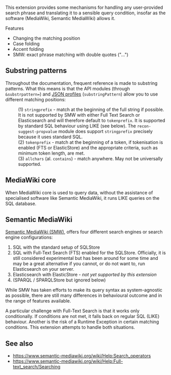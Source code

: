 <p class="recon-summary">This extension provides some mechanisms for handling any user-provided search phrase and translating it to a sensible query condition, insofar as the software (MediaWiki, Semantic MediaWiki) allows it.</p>

;Features
* Changing the matching position
* Case folding
* Accent folding
* SMW: exact phrase matching with double quotes ("...")

== Substring patterns ==
Throughout the documentation, frequent reference is made to substring patterns. What this means is that the API modules (through <code>&substrpattern=</code>) and [[Special:ReconciliationAPI/profiles|JSON profiles]] (<code>substringPattern</code>) allow you to use different matching positions:

:(1) <code>stringprefix</code> <!-- al. startswith -->- match at the beginning of the full string if possible. It is not supported by SMW with either Full Text Search or Elasticsearch and will therefore default to <code>tokenprefix</code>. It is supported by standard SQL behaviour using LIKE (see below). The <code>recon-suggest-propvalue</code> module does support <code>stringprefix</code> precisely because it uses standard SQL.
:(2) <code>tokenprefix</code> <!-- al. prefix -->- match at the beginning of a token, if tokenisation is enabled (FTS or ElasticStore) and the appropriate criteria, such as minimum token length, are met.
:(3) <code>allchars</code> (al. <code>contains</code>) - match anywhere. May not be universally supported.

== MediaWiki core ==
When MediaWiki core is used to query data, without the assistance of specialised software like Semantic MediaWiki, it runs LIKE queries on the SQL database. 

== Semantic MediaWiki ==
[https://www.semantic-mediawiki.org Semantic MediaWiki (SMW)], offers four different search engines or search engine configurations:

# SQL with the standard setup of SQLStore
# SQL with Full-Text Search (FTS) enabled for the SQLStore. Officially, it is still considered experimental but has been around for some time and may be a great alternative if you cannot, or do not want to, run Elasticsearch on your server.
# Elasticsearch with ElasticStore - ''not yet supported by this extension''
# (SPARQL / SPARQLStore but ignored below)

While SMW has taken efforts to make its query syntax as system-agnostic as possible, there are still many differences in behavioural outcome and in the range of features available. 

A particular challenge with Full-Text Search is that it works only conditionally. If conditions are not met, it falls back on regular SQL (LIKE) behaviour. Another is the risk of a Runtime Exception in certain matching conditions. This extension attempts to handle both situations.

== See also ==
* https://www.semantic-mediawiki.org/wiki/Help:Search_operators
* https://www.semantic-mediawiki.org/wiki/Help:Full-text_search/Searching

